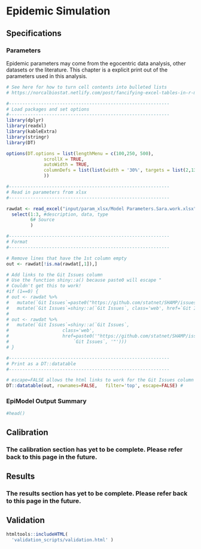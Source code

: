 # Epidemic Simulation

## Specifications

### Parameters
Epidemic parameters may come from the egocentric data analysis, other datasets or the literature. This chapter is a explicit print out of the parameters used in this analysis.

```r
# See here for how to turn cell contents into bulleted lists
# https://norcalbiostat.netlify.com/post/fancifying-excel-tables-in-r-markdown-with-kable-extra/

#------------------------------------------------------------
# Load packages and set options
#------------------------------------------------------------
library(dplyr)
library(readxl)
library(kableExtra)
library(stringr)
library(DT)

options(DT.options = list(lengthMenu = c(100,250, 500),
			  scrollX = TRUE,
			  autoWidth = TRUE,
			  columnDefs = list(list(width = '30%', targets = list(2,13)))
			  ))

#------------------------------------------------------------
# Read in parameters from xlsx
#------------------------------------------------------------

rawdat <- read_excel("input/param_xlsx/Model Parameters.Sara.work.xlsx") %>% 
  select(1:3, #description, data, type
         6# Source
         )

#------------------------------------------------------------
# Format 
#------------------------------------------------------------

# Remove lines that have the 1st column empty
out <- rawdat[!is.na(rawdat[,1]),]

# Add links to the Git Issues column
# Use the function shiny::a() because paste0 will escape "
# Couldn't get this to work!
#if (1==0) {
# out <- rawdat %>% 
# 	mutate(`Git Issues`=paste0("https://github.com/statnet/SHAMP/issues/", `Git Issues`)) %>% 
# 	mutate(`Git Issues`=shiny::a(`Git Issues`, class='web', href=`Git Issues`))
# 
# out <- rawdat %>% 
# 	mutate(`Git Issues`=shiny::a(`Git Issues`, 
# 				     class='web', 
# 				     href=paste0('"https://github.com/statnet/SHAMP/issues/', 
# 						 `Git Issues`, '"')))
# }
```

```r

#------------------------------------------------------------
# Print as a DT::datatable
#------------------------------------------------------------

# escape=FALSE allows the html links to work for the Git Issues column
DT::datatable(out, rownames=FALSE,   filter='top', escape=FALSE) # 

```

### EpiModel Output Summary

```r

#head()

```


## Calibration

<div class="alert alert-warning">
<h3>The calibration section has yet to be complete. Please refer back to this page in the future.</h3> 
</div>

## Results

<div class="alert alert-warning">
<h3>The results section has yet to be complete. Please refer back to this page in the future.</h3> 
</div>
</div>

## Validation


```r
htmltools::includeHTML(
  'validation_scripts/validation.html' )
```